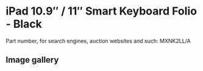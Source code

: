 # iPad 10.9″ / 11″ Smart Keyboard Folio - Black

Part number, for search engines, auction websites and such: MXNK2LL/A

## Image gallery

<div style={{ width: "768px" }}>
  <GalleryComponent
    images={[
      {
        original: "/everysource/MXNK2",
        thumbnail: "/everypreview/MXNK2",
      },
      {
        original: "/everysource/MXNK2_AV1",
        thumbnail: "/everypreview/MXNK2_AV1",
      },
      {
        original: "/everysource/MXNK2_AV2",
        thumbnail: "/everypreview/MXNK2_AV2",
      },
      {
        original: "/everysource/MXNK2_AV3",
        thumbnail: "/everypreview/MXNK2_AV3",
      },
      {
        original: "/everysource/MXNK2_AV4",
        thumbnail: "/everypreview/MXNK2_AV4",
      }
    ]}
  />
</div>